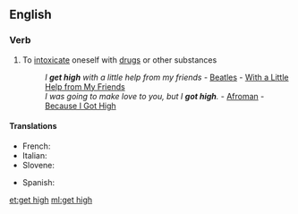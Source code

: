 ==English==

===Verb===
{{en-verb|head=to [[get]] [[high]]|gets high|getting high|got high|gotten high}}

# {{idiomatic}} To [[intoxicate]] oneself with [[drugs]] or other substances
#: ''I '''get high''' with a little help from my friends'' - [[Beatles]] - [[w:With a Little Help from My Friends|With a Little Help from My Friends]]
#: ''I was going to make love to you, but I '''got high'''.'' - [[w:Afroman|Afroman]] - [[w:Because I Got High|Because I Got High]]

====Translations====
{{trans-top|get high}}
* French: {{t+|fr|défoncer}}
* Italian: {{t+|it|drogarsi}}
* Slovene: {{t-|sl|zadeti se}}
{{trans-mid}}
* Spanish: {{t-|es|drogarse}}
{{trans-bottom}}

[[et:get high]]
[[ml:get high]]